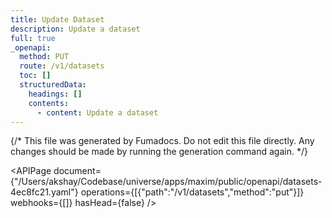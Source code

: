 ```yaml
---
title: Update Dataset
description: Update a dataset
full: true
_openapi:
  method: PUT
  route: /v1/datasets
  toc: []
  structuredData:
    headings: []
    contents:
      - content: Update a dataset
---
```


{/* This file was generated by Fumadocs.
Do not edit this file directly. Any changes should be made by running the generation command again. */}

<APIPage document={"/Users/akshay/Codebase/universe/apps/maxim/public/openapi/datasets-4ec8fc21.yaml"} operations={[{"path":"/v1/datasets","method":"put"}]} webhooks={[]} hasHead={false} />